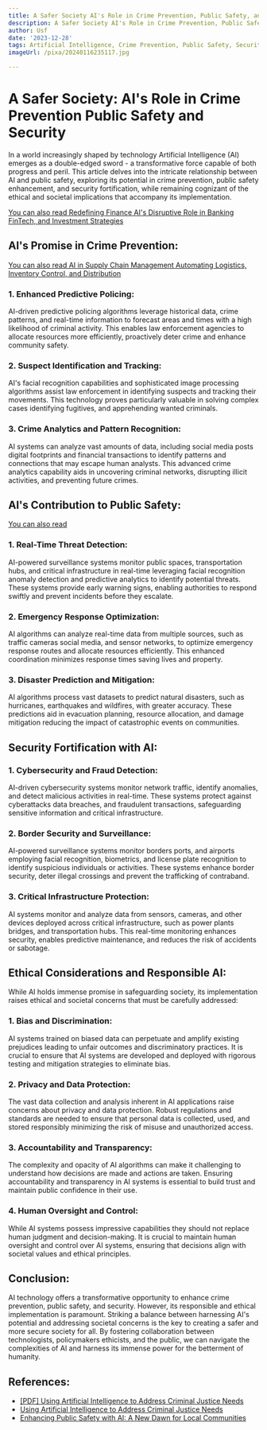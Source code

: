 ```yaml
---
title: A Safer Society AI's Role in Crime Prevention, Public Safety, and Security
description: A Safer Society AI's Role in Crime Prevention, Public Safety, and Security
author: Usf
date: '2023-12-28'
tags: Artificial Intelligence, Crime Prevention, Public Safety, Security
imageUrl: /pixa/20240116235117.jpg

---
```

# A Safer  Society: AI's Role in Crime Prevention Public Safety and Security

In a world increasingly  shaped by technology Artificial Intelligence  (AI) emerges as a double-edged sword - a transformative force capable of both progress and peril. This article delves into the intricate relationship between AI and public safety, exploring its potential in crime prevention, public  safety enhancement, and security fortification, while remaining cognizant of the  ethical and  societal implications that accompany its  implementation.

[You can also read Redefining Finance AI's  Disruptive Role  in Banking  FinTech, and Investment Strategies](Redefining%20Finance%20AI%27s%20Disruptive%20Role%20in%20Banking%2C%20FinTech%2C%20and%20Investment%20Strategies)


## AI's Promise  in Crime Prevention:

[You can also read  AI in Supply Chain Management Automating Logistics, Inventory Control,  and Distribution](AI%20in%20Supply%20Chain%20Management%20Automating%20Logistics%2C%20Inventory%20Control%2C%20and%20Distribution)


### 1. Enhanced Predictive Policing:
AI-driven predictive policing algorithms  leverage historical data,  crime patterns, and real-time information to forecast areas and times with a high likelihood of criminal activity. This enables law  enforcement agencies to allocate resources more efficiently, proactively deter crime and enhance community  safety.

### 2. Suspect Identification  and Tracking:
AI's facial recognition capabilities and sophisticated  image processing algorithms assist law enforcement in identifying suspects and tracking their movements. This  technology proves particularly valuable  in solving complex cases identifying fugitives,  and apprehending wanted criminals.

### 3. Crime Analytics and Pattern Recognition:
AI  systems can analyze vast  amounts of data, including social media posts digital footprints  and financial transactions to identify patterns and connections that may escape human analysts. This advanced crime analytics capability aids in uncovering criminal networks, disrupting illicit activities, and preventing  future crimes.

## AI's Contribution to Public Safety:

[You  can also read ]()


### 1. Real-Time Threat Detection:
AI-powered surveillance systems monitor public spaces, transportation hubs, and critical infrastructure in real-time leveraging facial recognition anomaly detection and predictive analytics to identify potential threats. These systems provide early warning signs, enabling authorities to respond swiftly and prevent incidents before they escalate.

### 2. Emergency Response  Optimization:
AI algorithms can analyze real-time data  from multiple sources, such as traffic cameras social media, and sensor networks, to optimize emergency response routes and allocate resources efficiently. This enhanced coordination minimizes response  times  saving lives and property.

###  3. Disaster Prediction and Mitigation:
AI algorithms process vast datasets to predict natural disasters, such as hurricanes,  earthquakes and wildfires, with greater  accuracy. These predictions aid  in evacuation planning, resource allocation, and damage mitigation  reducing  the  impact of catastrophic events on communities.

## Security Fortification  with AI:

### 1. Cybersecurity and Fraud Detection:
AI-driven cybersecurity systems monitor network traffic, identify anomalies, and detect  malicious activities in real-time. These systems protect  against cyberattacks data breaches, and fraudulent transactions, safeguarding sensitive information and  critical infrastructure.

### 2. Border Security and Surveillance:
AI-powered surveillance systems monitor borders ports, and  airports employing facial recognition,  biometrics, and license plate recognition to identify suspicious individuals or activities. These systems enhance  border security, deter illegal crossings and  prevent the trafficking of contraband.

### 3. Critical Infrastructure Protection:
AI systems monitor and analyze data from sensors, cameras,  and  other devices deployed across critical infrastructure, such as power  plants bridges, and transportation hubs. This real-time monitoring enhances security, enables predictive maintenance, and reduces the  risk of accidents or sabotage.

##  Ethical  Considerations and Responsible AI:

While  AI holds immense promise in  safeguarding society,  its implementation raises ethical and societal concerns that must be  carefully addressed:

### 1.  Bias and Discrimination:
AI systems trained  on biased data  can perpetuate and amplify existing prejudices leading to unfair outcomes and discriminatory  practices. It is crucial to ensure that AI systems are developed and deployed with rigorous testing and mitigation strategies to eliminate bias.

### 2.  Privacy and Data Protection:
The vast data collection and  analysis inherent in AI applications raise  concerns about privacy and  data protection.  Robust regulations and standards are needed to ensure that personal data is collected, used, and stored responsibly  minimizing the risk of misuse and unauthorized access.

### 3. Accountability and Transparency:
The complexity  and opacity  of AI algorithms can make it challenging to understand how decisions are made and actions are taken. Ensuring accountability and transparency in AI systems is essential to build trust and maintain public  confidence in their use.

### 4. Human Oversight and Control:
While AI systems possess impressive capabilities they should not replace human judgment and decision-making. It is  crucial to maintain human oversight and control over AI systems, ensuring that decisions align with societal values and ethical principles.

## Conclusion:

AI technology  offers a transformative opportunity to enhance crime prevention, public safety, and security. However, its responsible and ethical implementation is paramount.  Striking a balance between harnessing AI's potential and addressing societal concerns is the key to creating a safer and more secure society for  all. By fostering collaboration  between technologists, policymakers ethicists, and the public, we can navigate the  complexities of  AI and harness its immense power for the betterment of humanity.

## References:
- [[PDF] Using Artificial Intelligence to Address Criminal Justice Needs](https://www.ojp.gov/pdffiles1/nij/252038.pdf)
- [Using Artificial Intelligence to Address Criminal Justice Needs](https://nij.ojp.gov/topics/articles/using-artificial-intelligence-address-criminal-justice-needs)
- [Enhancing Public Safety with AI: A New Dawn for Local Communities](https://www.linkedin.com/pulse/enhancing-public-safety-ai-new-dawn-local-communities-chris-chiancone)
